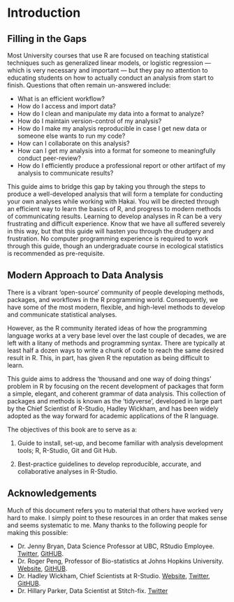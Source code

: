 # Introduction

## Filling in the Gaps

Most University courses that use R are focused on teaching statistical techniques such as generalized linear models, or logistic regression — which is very necessary and important — but they pay no attention to educating students on how to actually conduct an analysis from start to finish. Questions that often remain un-answered include:

* What is an efficient workflow? 
* How do I access and import data? 
* How do I clean and manipulate my data into a format to analyze?
* How do I maintain version-control of my analysis? 
* How do I make my analysis reproducible in case I get new data or someone else wants to run my code? 
* How can I collaborate on this analysis? 
* How can I get my analysis into a format for someone to meaningfully conduct peer-review? 
* How do I efficiently produce a professional report or other artifact of my analysis to communicate results?

This guide aims to bridge this gap by taking you through the steps to produce a well-developed analysis that will form a template for conducting your own analyses while working with Hakai. You will be directed through an efficient way to learn the basics of R, and progress to modern methods of communicating results. Learning to develop analyses in R can be a very frustrating and difficult experience. Know that we have all suffered severely in this way, but that this guide will hasten you through the drudgery and frustration. No computer programming experience is required to work through this guide, though an undergraduate course in ecological statistics is recommended as pre-requisite.  

## Modern Approach to Data Analysis

There is a vibrant 'open-source' community of people developing methods, packages, and workflows in the R programming world. Consequently, we have some of the most modern, flexible, and high-level methods to develop and communicate statistical analyses. 

However, as the R community iterated ideas of how the programming language works at a very base level over the last couple of decades, we are left with a litany of methods and programming syntax. There are typically at least half a dozen ways to write a chunk of code to reach the same desired result in R. This, in part, has given R the reputation as being difficult to learn.

This guide aims to address the 'thousand and one way of doing things' problem in R by focusing on the recent development of packages that form a simple, elegant, and coherent grammar of data analysis. This collection of packages and methods is known as the 'tidyverse', developed in large part by the Chief Scientist of R-Studio, Hadley Wickham, and has been widely adopted as the way forward for academic applications of the R language. 

The objectives of this book are to serve as a:

1) Guide to install, set-up, and become familiar with analysis development tools; R, R-Studio, Git and Git Hub.

2) Best-practice guidelines to develop reproducible, accurate, and collaborative analyses in R-Studio.

## Acknowledgements
Much of this document refers you to material that others have worked very hard to make. I simply point to these resources in an order that makes sense and seems systematic to me. Many thanks to the following people for making this possible:

* Dr. Jenny Bryan, Data Science Professor at UBC, RStudio Employee. [Twitter](https://twitter.com/JennyBryan), [GitHUB](https://github.com/jennybc).
* Dr. Roger Peng, Professor of Bio-statistics at Johns Hopkins University. [Website](http://www.biostat.jhsph.edu/~rpeng/), [GitHUB](https://github.com/rdpeng).
* Dr. Hadley Wickham, Chief Scientists at R-Studio. [Website](http://hadley.nz/), [Twitter](https://twitter.com/hadleywickham), [GitHUB](https://github.com/hadley).
* Dr. Hillary Parker, Data Scientist at Stitch-fix. [Twitter]('https://twitter.com/hspter')
